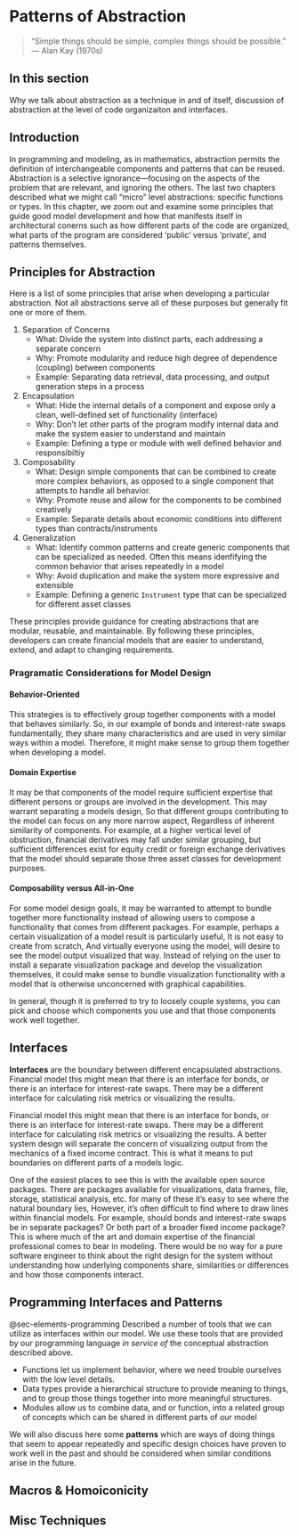 # Patterns of Abstraction {#sec-patterns-abstractions}

> "Simple things should be simple, complex things should be possible." — Alan Kay (1970s)

## In this section

Why we talk about abstraction as a technique in and of itself, discussion of abstraction at the level of code organizaiton and interfaces.

## Introduction

In programming and modeling, as in mathematics, abstraction permits the definition of interchangeable components and patterns that can be reused. Abstraction is a selective ignorance—focusing on the aspects of the problem that are relevant, and ignoring the others. The last two chapters described what we might call "micro" level abstractions: specific functions or types. In this chapter, we zoom out and examine some principles that guide good model development and how that manifests itself in architectural conerns such as how different parts of the code are organized, what parts of the program are considered 'public' versus 'private', and patterns themselves.

## Principles for Abstraction

Here is a list of some principles that arise when developing a particular abstraction. Not all abstractions serve all of these purposes but generally fit one or more of them.

1. Separation of Concerns
   - What: Divide the system into distinct parts, each addressing a separate concern
   - Why: Promote modularity and reduce high degree of dependence (coupling) between components
   - Example: Separating data retrieval, data processing, and output generation steps in a process

2. Encapsulation
   - What: Hide the internal details of a component and expose only a clean, well-defined set of functionality (interface)
   - Why: Don't let other parts of the program modify internal data and make the system easier to understand and maintain
   - Example: Defining a type or module with well defined behavior and responsibiltiy

3. Composability
   - What: Design simple components that can be combined to create more complex behaviors, as opposed to a single component that attempts to handle all behavior.
   - Why: Promote reuse and allow for the components to be combined creatively
   - Example: Separate details about economic conditions into different types than contracts/instruments

4. Generalization
   - What: Identify common patterns and create generic components that can be specialized as needed. Often this means idenfifying the common behavior that arises repeatedly in a model
   - Why: Avoid duplication and make the system more expressive and extensible
   - Example: Defining a generic `Instrument` type that can be specialized for different asset classes

These principles provide guidance for creating abstractions that are modular, reusable, and maintainable. By following these principles, developers can create financial models that are easier to understand, extend, and adapt to changing requirements.

### Pragramatic Considerations for Model Design

#### Behavior-Oriented

This strategies is to effectively group together components with a model that behaves similarly. So, in our example of bonds and interest-rate swaps fundamentally, they share many characteristics and are used in very similar ways within a model. Therefore, it might make sense to group them together when developing a model.

#### Domain Expertise

It may be that components of the model require sufficient expertise that different persons or groups are involved in the development. This may warrant separating a models design, So that different groups contributing to the model can focus on any more narrow aspect, Regardless of inherent similarity of components. For example, at a higher vertical level of obstruction, financial derivatives may fall under similar grouping, but sufficient differences exist for equity credit or foreign exchange derivatives that the model should separate those three asset classes for development purposes.

#### Composability versus All-in-One

For some model design goals, it may be warranted to attempt to bundle together more functionality instead of allowing users to compose a functionality that comes from different packages. For example, perhaps a certain visualization of a model result is particularly useful, It is not easy to create from scratch, And virtually everyone using the model, will desire to see the model output visualized that way. Instead of relying on the user to install a separate visualization package and develop the visualization themselves, it could make sense to bundle visualization functionality with a model that is otherwise unconcerned with graphical capabilities.

In general, though it is preferred to try to loosely couple systems, you can pick and choose which components you use and that those components work well together.

## Interfaces

**Interfaces** are the boundary between different encapsulated abstractions. Financial model this might mean that there is an interface for bonds, or there is an interface for interest-rate swaps. There may be a different interface for calculating risk metrics or visualizing the results.

Financial model this might mean that there is an interface for bonds, or there is an interface for interest-rate swaps. There may be a different interface for calculating risk metrics or visualizing the results. A better system design will separate the concern of visualizing output from the mechanics of a fixed income contract. This is what it means to put boundaries on different parts of a models logic.

One of the easiest places to see this is with the available open source packages. There are packages available for visualizations, data frames, file, storage, statistical analysis, etc. for many of these it's easy to see where the natural boundary lies, However, it's often difficult to find where to draw lines within financial models. For example, should bonds and interest-rate swaps be in separate packages? Or both part of a broader fixed income package? This is where much of the art and domain expertise of the financial professional comes to bear in modeling. There would be no way for a pure software engineer to think about the right design for the system without understanding how underlying components share, similarities or differences and how those components interact.


## Programming Interfaces and Patterns

@sec-elements-programming Described a number of tools that we can utilize as interfaces within our model. We use these tools that are provided by our programming language *in service of* the conceptual abstraction described above.

-   Functions let us implement behavior, where we need trouble ourselves with the low level details.
-   Data types provide a hierarchical structure to provide meaning to things, and to group those things together into more meaningful structures.
-   Modules allow us to combine data, and or function, into a related group of concepts which can be shared in different parts of our model

We will also discuss here some **patterns** which are ways of doing things that seem to appear repeatedly and specific design choices have proven to work well in the past and should be considered when similar conditions arise in the future.


## Macros & Homoiconicity

## Misc Techniques


